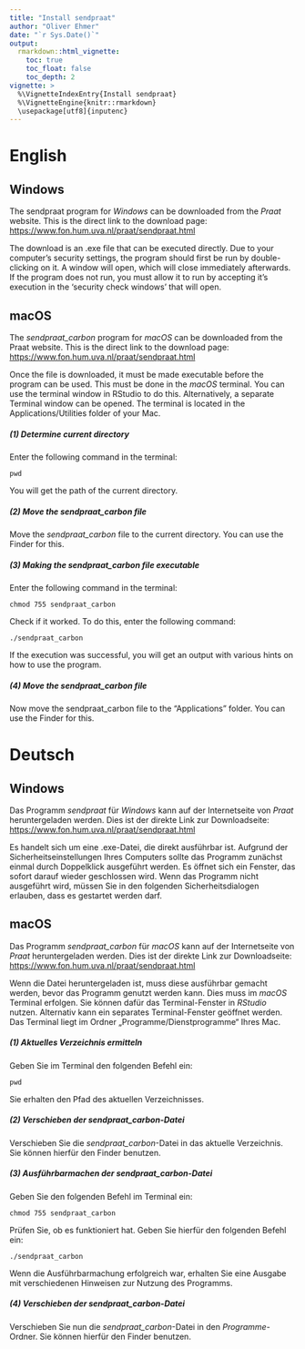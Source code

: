 ```yaml
---
title: "Install sendpraat"
author: "Oliver Ehmer"
date: "`r Sys.Date()`"
output:
  rmarkdown::html_vignette:
    toc: true
    toc_float: false
    toc_depth: 2
vignette: >
  %\VignetteIndexEntry{Install sendpraat}
  %\VignetteEngine{knitr::rmarkdown}
  \usepackage[utf8]{inputenc}
---
```


# English
## Windows
The sendpraat program for *Windows* can be downloaded from the *Praat* website. This is the direct link to the download page:
<https://www.fon.hum.uva.nl/praat/sendpraat.html>

The download is an .exe file that can be executed directly. Due to your computer's security settings, the program should first be run by double-clicking on it. A window will open, which will close immediately afterwards. If the program does not run, you must allow it to run by accepting it’s execution in the ‘security check windows’ that will open.

## macOS
The *sendpraat_carbon* program for *macOS* can be downloaded from the Praat website. This is the direct link to the download page:
<https://www.fon.hum.uva.nl/praat/sendpraat.html>

Once the file is downloaded, it must be made executable before the program can be used. This must be done in the *macOS* terminal. You can use the terminal window in RStudio to do this. Alternatively, a separate Terminal window can be opened. The terminal is located in the Applications/Utilities folder of your Mac. 

##### (1) Determine current directory
Enter the following command in the terminal:

`pwd`

You will get the path of the current directory.

##### (2) Move the sendpraat_carbon file
Move the *sendpraat_carbon* file to the current directory. You can use the Finder for this.

##### (3) Making the sendpraat_carbon file executable
Enter the following command in the terminal:

`chmod 755 sendpraat_carbon`

Check if it worked. To do this, enter the following command:

`./sendpraat_carbon`

If the execution was successful, you will get an output with various hints on how to use the program.

##### (4) Move the sendpraat_carbon file
Now move the sendpraat_carbon file to the "Applications" folder. You can use the Finder for this.

# Deutsch
## Windows
Das Programm *sendpraat* für *Windows* kann auf der Internetseite von *Praat* heruntergeladen werden. Dies ist der direkte Link zur Downloadseite:
<https://www.fon.hum.uva.nl/praat/sendpraat.html>

Es handelt sich um eine .exe-Datei, die direkt ausführbar ist. Aufgrund der Sicherheitseinstellungen Ihres Computers sollte das Programm zunächst einmal durch Doppelklick ausgeführt werden. Es öffnet sich ein Fenster, das sofort darauf wieder geschlossen wird. Wenn das Programm nicht ausgeführt wird, müssen Sie in den folgenden Sicherheitsdialogen erlauben, dass es gestartet werden darf.

## macOS
Das Programm *sendpraat_carbon* für *macOS* kann auf der Internetseite von *Praat* heruntergeladen werden. Dies ist der direkte Link zur Downloadseite:
<https://www.fon.hum.uva.nl/praat/sendpraat.html>

Wenn die Datei heruntergeladen ist, muss diese ausführbar gemacht werden, bevor das Programm genutzt werden kann. Dies muss im *macOS* Terminal erfolgen. Sie können dafür das Terminal-Fenster in *RStudio* nutzen. Alternativ kann ein separates Terminal-Fenster geöffnet werden. Das Terminal liegt im Ordner „Programme/Dienstprogramme“ Ihres Mac. 

##### (1) Aktuelles Verzeichnis ermitteln
Geben Sie im Terminal den folgenden Befehl ein:

`pwd`

Sie erhalten den Pfad des aktuellen Verzeichnisses.

##### (2) Verschieben der *sendpraat_carbon*-Datei
Verschieben Sie die *sendpraat_carbon*-Datei in das aktuelle Verzeichnis. Sie können hierfür den Finder benutzen.

##### (3) Ausführbarmachen der *sendpraat_carbon*-Datei
Geben Sie den folgenden Befehl im Terminal ein:

`chmod 755 sendpraat_carbon`

Prüfen Sie, ob es funktioniert hat. Geben Sie hierfür den folgenden Befehl ein:

`./sendpraat_carbon`

Wenn die Ausführbarmachung erfolgreich war, erhalten Sie eine Ausgabe mit verschiedenen Hinweisen zur Nutzung des Programms.

##### (4) Verschieben der *sendpraat_carbon*-Datei
Verschieben Sie nun die *sendpraat_carbon*-Datei in den *Programme*-Ordner. Sie können hierfür den Finder benutzen.